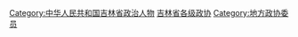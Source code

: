 [[Category:中华人民共和国吉林省政治人物|Category:中华人民共和国吉林省政治人物]]
[[Category:吉林省各级政协|]]
[[Category:地方政协委员|Category:地方政协委员]]